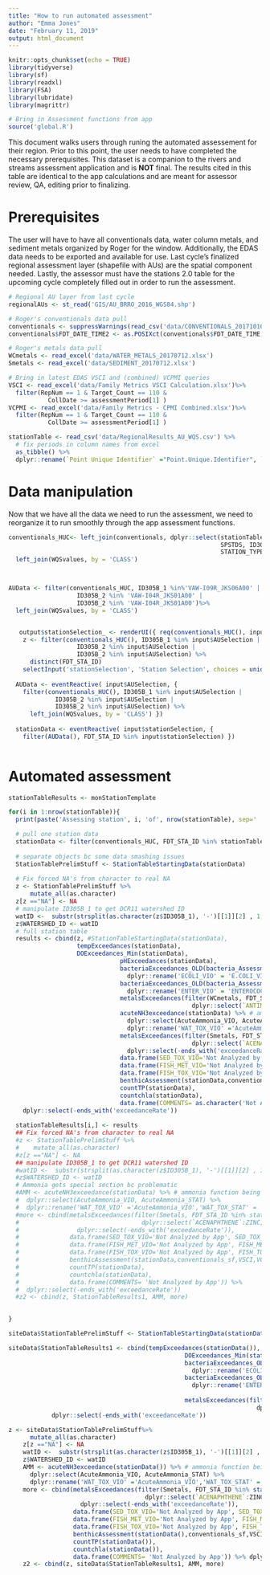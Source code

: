 ```yaml
---
title: "How to run automated assessment"
author: "Emma Jones"
date: "February 11, 2019"
output: html_document
---
```


```r
knitr::opts_chunk$set(echo = TRUE)
library(tidyverse)
library(sf)
library(readxl)
library(FSA)
library(lubridate)
library(magrittr)

# Bring in Assessment functions from app
source('global.R')
```

This document walks users through runing the automated assessement for their region. Prior to this point, the user needs to have completed the necessary prerequisites. This dataset is a companion to the rivers and streams assessment application and is **NOT** final. The results cited in this table are identical to the app calculations and are meant for assessor review, QA, editing prior to finalizing.

# Prerequisites
The user will have to have all conventionals data, water column metals, and sediment metals organized by Roger for the window. Additionally, the EDAS data needs to be exported and available for use. Last cycle's finalized regional assessment layer (shapefile with AUs) are the spatial component needed. Lastly, the assessor must have the stations 2.0 table for the upcoming cycle completely filled out in order to run the assessment. 

```r
# Regional AU layer from last cycle
regionalAUs <- st_read('GIS/AU_BRRO_2016_WGS84.shp')

# Roger's conventionals data pull
conventionals <- suppressWarnings(read_csv('data/CONVENTIONALS_20171010.csv'))
conventionals$FDT_DATE_TIME2 <- as.POSIXct(conventionals$FDT_DATE_TIME, format="%m/%d/%Y %H:%M")

# Roger's metals data pull
WCmetals <- read_excel('data/WATER_METALS_20170712.xlsx')
Smetals <- read_excel('data/SEDIMENT_20170712.xlsx')

# Bring in latest EDAS VSCI and (combined) VCPMI queries
VSCI <- read_excel('data/Family Metrics VSCI Calculation.xlsx')%>%
  filter(RepNum == 1 & Target_Count == 110 &
           CollDate >= assessmentPeriod[1] )
VCPMI <- read_excel('data/Family Metrics - CPMI Combined.xlsx')%>%
  filter(RepNum == 1 & Target_Count == 110 &
           CollDate >= assessmentPeriod[1] )

stationTable <- read_csv('data/RegionalResults_AU_WQS.csv') %>%
  # fix periods in column names from excel
  as_tibble() %>%
  dplyr::rename(`Point Unique Identifier` ="Point.Unique.Identifier", `Buffer Distance` = "Buffer.Distance")
```


# Data manipulation

Now that we have all the data we need to run the assessment, we need to reorganize it to run smoothly through the app assessment functions. 

```r

conventionals_HUC<- left_join(conventionals, dplyr::select(stationTable, FDT_STA_ID, SEC, CLASS, 
                                                           SPSTDS, ID305B_1, ID305B_2, ID305B_3,
                                                           STATION_TYPE_1, STATION_TYPE_2, STATION_TYPE_3), by='FDT_STA_ID') %>%
  left_join(WQSvalues, by = 'CLASS')



AUData <- filter(conventionals_HUC, ID305B_1 %in%'VAW-I09R_JKS06A00' | 
                   ID305B_2 %in% 'VAW-I04R_JKS01A00' | 
                   ID305B_2 %in% 'VAW-I04R_JKS01A00')%>% 
  left_join(WQSvalues, by = 'CLASS')


   output$stationSelection_ <- renderUI({ req(conventionals_HUC(), input$AUSelection)
    z <- filter(conventionals_HUC(), ID305B_1 %in% input$AUSelection | 
                   ID305B_2 %in% input$AUSelection | 
                   ID305B_2 %in% input$AUSelection) %>%
      distinct(FDT_STA_ID)
    selectInput('stationSelection', 'Station Selection', choices = unique(z$FDT_STA_ID))  })
  
  AUData <- eventReactive( input$AUSelection, {
    filter(conventionals_HUC(), ID305B_1 %in% input$AUSelection | 
             ID305B_2 %in% input$AUSelection | 
             ID305B_2 %in% input$AUSelection) %>% 
      left_join(WQSvalues, by = 'CLASS') }) 
  
  stationData <- eventReactive( input$stationSelection, {
    filter(AUData(), FDT_STA_ID %in% input$stationSelection) })
  
```


# Automated assessment


```r
stationTableResults <- monStationTemplate

for(i in 1:nrow(stationTable)){
  print(paste('Assessing station', i, 'of', nrow(stationTable), sep=' '))

  # pull one station data
  stationData <- filter(conventionals_HUC, FDT_STA_ID %in% stationTable$FDT_STA_ID[i]) 
  
  # separate objects bc some data smashing issues  
  StationTablePrelimStuff <- StationTableStartingData(stationData)
  
  # Fix forced NA's from character to real NA
  z <- StationTablePrelimStuff %>%
      mutate_all(as.character)
  z[z =="NA"] <- NA
  # manipulate ID305B_1 to get DCR11 watershed ID
  watID <-  substr(strsplit(as.character(z$ID305B_1), '-')[[1]][2] , 1, 3)
  z$WATERSHED_ID <- watID 
  # full station table
  results <- cbind(z, #StationTableStartingData(stationData),
                   tempExceedances(stationData),
                   DOExceedances_Min(stationData), 
                               pHExceedances(stationData),
                               bacteriaExceedances_OLD(bacteria_Assessment_OLD(stationData, 'E.COLI', 126, 235),'E.COLI') %>% 
                                 dplyr::rename('ECOLI_VIO' = 'E.COLI_VIO', 'ECOLI_SAMP'='E.COLI_SAMP', 'ECOLI_STAT'='E.COLI_STAT'),
                               bacteriaExceedances_OLD(bacteria_Assessment_OLD(stationData, 'ENTEROCOCCI', 35, 104),'ENTEROCOCCI') %>% 
                                 dplyr::rename('ENTER_VIO' = 'ENTEROCOCCI_VIO', 'ENTER_SAMP'='ENTEROCOCCI_SAMP', 'ENTER_STAT'='ENTEROCOCCI_STAT'),
                               metalsExceedances(filter(WCmetals, FDT_STA_ID %in% stationData$FDT_STA_ID) %>% 
                                                   dplyr::select(`ANTIMONY HUMAN HEALTH PWS`:`ZINC ALL OTHER SURFACE WATERS`), 'WAT_MET'),
                               acuteNH3exceedance(stationData) %>% # ammonia function being a pain so forcing it in
                                 dplyr::select(AcuteAmmonia_VIO, AcuteAmmonia_STAT) %>% 
                                 dplyr::rename('WAT_TOX_VIO' ='AcuteAmmonia_VIO','WAT_TOX_STAT' = 'AcuteAmmonia_STAT'),
                               metalsExceedances(filter(Smetals, FDT_STA_ID %in% stationData$FDT_STA_ID) %>% 
                                                   dplyr::select(`ACENAPHTHENE`:ZINC), 'SED_MET') %>%
                                 dplyr::select(-ends_with('exceedanceRate')),
                               data.frame(SED_TOX_VIO='Not Analyzed by App', SED_TOX_STAT='Not Analyzed by App'),# Placeholder for sediment toxics
                               data.frame(FISH_MET_VIO='Not Analyzed by App', FISH_MET_STAT='Not Analyzed by App'), # Placeholder for fish metals
                               data.frame(FISH_TOX_VIO='Not Analyzed by App', FISH_TOX_STAT='Not Analyzed by App'),# Placeholder for fish toxics
                               benthicAssessment(stationData,conventionals_sf,VSCI,VCPMI),
                               countTP(stationData),
                               countchla(stationData),
                               data.frame(COMMENTS= as.character('Not Analyzed by App'))) %>%
    dplyr::select(-ends_with('exceedanceRate'))
  
  stationTableResults[i,] <- results
  ## Fix forced NA's from character to real NA
  #z <- StationTablePrelimStuff %>%
  #    mutate_all(as.character)
  #z[z =="NA"] <- NA
  ## manipulate ID305B_1 to get DCR11 watershed ID
  #watID <-  substr(strsplit(as.character(z$ID305B_1), '-')[[1]][2] , 1, 3)
  #z$WATERSHED_ID <- watID 
  # Ammonia gets special section bc problematic
  #AMM <- acuteNH3exceedance(stationData) %>% # ammonia function being a pain so forcing it in
  #  dplyr::select(AcuteAmmonia_VIO, AcuteAmmonia_STAT) %>% 
  #  dplyr::rename('WAT_TOX_VIO' ='AcuteAmmonia_VIO','WAT_TOX_STAT' = 'AcuteAmmonia_STAT') # Placeholder for water toxics
  #more <- cbind(metalsExceedances(filter(Smetals, FDT_STA_ID %in% stationData$FDT_STA_ID) %>% 
  #                                  dplyr::select(`ACENAPHTHENE`:ZINC), 'SED_MET') %>%
  #                dplyr::select(-ends_with('exceedanceRate')),
  #              data.frame(SED_TOX_VIO='Not Analyzed by App', SED_TOX_STAT='Not Analyzed by App'),# Placeholder for sediment toxics
  #              data.frame(FISH_MET_VIO='Not Analyzed by App', FISH_MET_STAT='Not Analyzed by App'), # Placeholder for fish metals
  #              data.frame(FISH_TOX_VIO='Not Analyzed by App', FISH_TOX_STAT='Not Analyzed by App'),# Placeholder for fish toxics
  #              benthicAssessment(stationData,conventionals_sf,VSCI,VCPMI),
  #              countTP(stationData),
  #              countchla(stationData),
  #              data.frame(COMMENTS= 'Not Analyzed by App')) %>% 
  #  dplyr::select(-ends_with('exceedanceRate'))
  #z2 <- cbind(z, StationTableResults1, AMM, more)
  

}

siteData$StationTablePrelimStuff <- StationTableStartingData(stationData()))

siteData$StationTableResults1 <- cbind(tempExceedances(stationData()), 
                                                 DOExceedances_Min(stationData()), pHExceedances(stationData()),
                                                 bacteriaExceedances_OLD(bacteria_Assessment_OLD(stationData(), 'E.COLI', 126, 235),'E.COLI') %>% 
                                                   dplyr::rename('ECOLI_VIO' = 'E.COLI_VIO', 'ECOLI_SAMP'='E.COLI_SAMP', 'ECOLI_STAT'='E.COLI_STAT'),
                                                 bacteriaExceedances_OLD(bacteria_Assessment_OLD(stationData(), 'ENTEROCOCCI', 35, 104),'ENTEROCOCCI') %>% 
                                                   dplyr::rename('ENTER_VIO' = 'ENTEROCOCCI_VIO', 'ENTER_SAMP'='ENTEROCOCCI_SAMP', 'ENTER_STAT'='ENTEROCOCCI_STAT'),
                                                 
                                                 metalsExceedances(filter(WCmetals, FDT_STA_ID %in% stationData()$FDT_STA_ID) %>% 
                                                                     dplyr::select(`ANTIMONY HUMAN HEALTH PWS`:`ZINC ALL OTHER SURFACE WATERS`), 'WAT_MET'))%>%
            dplyr::select(-ends_with('exceedanceRate'))

z <- siteData$StationTablePrelimStuff%>%
      mutate_all(as.character)
    z[z =="NA"] <- NA
    watID <-  substr(strsplit(as.character(z$ID305B_1), '-')[[1]][2] , 1, 3)
    z$WATERSHED_ID <- watID 
    AMM <- acuteNH3exceedance(stationData()) %>% # ammonia function being a pain so forcing it in
      dplyr::select(AcuteAmmonia_VIO, AcuteAmmonia_STAT) %>% 
      dplyr::rename('WAT_TOX_VIO' ='AcuteAmmonia_VIO','WAT_TOX_STAT' = 'AcuteAmmonia_STAT')#data.frame(WAT_TOX_VIO='Not Analyzed by App', WAT_TOX_STAT='Not Analyzed by App'),# Placeholder for water toxics
    more <- cbind(metalsExceedances(filter(Smetals, FDT_STA_ID %in% stationData()$FDT_STA_ID) %>% 
                                      dplyr::select(`ACENAPHTHENE`:ZINC), 'SED_MET') %>%
                    dplyr::select(-ends_with('exceedanceRate')),
                  data.frame(SED_TOX_VIO='Not Analyzed by App', SED_TOX_STAT='Not Analyzed by App'),# Placeholder for sediment toxics
                  data.frame(FISH_MET_VIO='Not Analyzed by App', FISH_MET_STAT='Not Analyzed by App'), # Placeholder for fish metals
                  data.frame(FISH_TOX_VIO='Not Analyzed by App', FISH_TOX_STAT='Not Analyzed by App'),# Placeholder for fish toxics
                  benthicAssessment(stationData(),conventionals_sf,VSCI,VCPMI),
                  countTP(stationData()),
                  countchla(stationData()),
                  data.frame(COMMENTS= 'Not Analyzed by App')) %>% dplyr::select(-ends_with('exceedanceRate'))
    z2 <- cbind(z, siteData$StationTableResults1, AMM, more)
    
```


